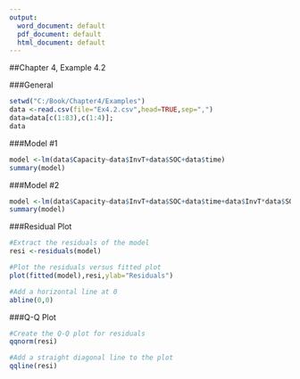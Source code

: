 ---
output:
  word_document: default
  pdf_document: default
  html_document: default
---

##Chapter 4, Example 4.2


###General
```{r, echo = TRUE}
setwd("C:/Book/Chapter4/Examples")
data <-read.csv(file="Ex4.2.csv",head=TRUE,sep=",")
data=data[c(1:83),c(1:4)];
data
```

###Model #1
```{r, echo = TRUE}
model <-lm(data$Capacity~data$InvT+data$SOC+data$time)
summary(model)
```

###Model #2
```{r, echo = TRUE}
model <-lm(data$Capacity~data$InvT+data$SOC+data$time+data$InvT*data$SOC+data$InvT*data$time+data$SOC*data$time)
summary(model)
```


###Residual Plot
```{r, echo = TRUE}
#Extract the residuals of the model
resi <-residuals(model)

#Plot the residuals versus fitted plot
plot(fitted(model),resi,ylab="Residuals")

#Add a horizontal line at 0
abline(0,0)
```

###Q-Q Plot
```{r, echo = TRUE}
#Create the Q-Q plot for residuals
qqnorm(resi)

#Add a straight diagonal line to the plot
qqline(resi)
```